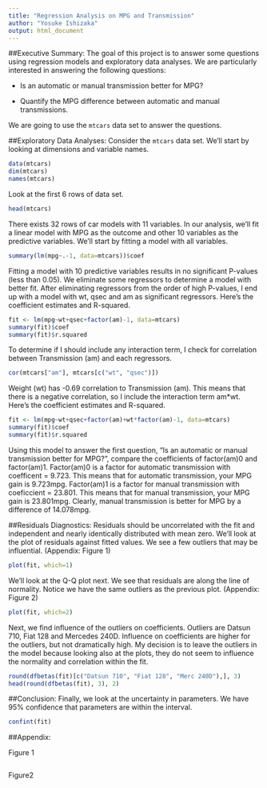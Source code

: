 ```yaml
---
title: "Regression Analysis on MPG and Transmission"
author: "Yosuke Ishizaka"
output: html_document
---
```

##Executive Summary:
The goal of this project is to answer some questions using regression models and exploratory data analyses.  We are particularly interested in answering the following questions:

* Is an automatic or manual transmission better for MPG?

* Quantify the MPG difference between automatic and manual transmissions.

We are going to use the `mtcars` data set to answer the questions.

##Exploratory Data Analyses:
Consider the `mtcars` data set.  We'll start by looking at dimensions and variable names.
```r
data(mtcars)
dim(mtcars)
names(mtcars)
```
Look at the first 6 rows of data set.
```r
head(mtcars)
```
There exists 32 rows of car models with 11 variables.  In our analysis, we'll fit a linear model with MPG as the outcome and other 10 variables as the predictive variables. We'll start by fitting a model with all variables.
```r
summary(lm(mpg~.-1, data=mtcars))$coef
```
Fitting a model with 10 predictive variables results in no significant P-values (less than 0.05).  We eliminate some regressors to determine a model with better fit.  After eliminating regressors from the order of high P-values, I end up with a model with wt, qsec and am as significant regressors.  Here's the coefficient estimates and R-squared.
```r
fit <- lm(mpg~wt+qsec+factor(am)-1, data=mtcars)
summary(fit)$coef
summary(fit)$r.squared
```
To determine if I should include any interaction term, I check for correlation between Transmission (am) and each regressors.
```r
cor(mtcars["am"], mtcars[c("wt", "qsec")])
```
Weight (wt) has -0.69 correlation to Transmission (am).  This means that there is a negative correlation, so I include the interaction term am*wt.  Here's the coefficient estimates and R-squared.
```r
fit <- lm(mpg~wt+qsec+factor(am)+wt*factor(am)-1, data=mtcars)
summary(fit)$coef
summary(fit)$r.squared
```
Using this model to answer the first question, "Is an automatic or manual transmission better for MPG?", compare the coefficients of factor(am)0 and factor(am)1.  Factor(am)0 is a factor for automatic transmission with coefficent = 9.723.  This means that for automatic transmission, your MPG gain is 9.723mpg.  Factor(am)1 is a factor for manual transmission with coeficcient = 23.801.  This means that for manual transmission, your MPG gain is 23.801mpg.  Clearly, manual transmission is better for MPG by a difference of 14.078mpg.

##Residuals Diagnostics:
Residuals should be uncorrelated with the fit and independent and nearly identically distributed with mean zero.  We'll look at the plot of residuals against fitted values.  We see a few outliers that may be influential.    (Appendix: Figure 1)

```r
plot(fit, which=1)
```

We'll look at the Q-Q plot next.  We see that residuals are along the line of normality.  Notice we have the same outliers as the previous plot.  (Appendix: Figure 2)

```r
plot(fit, which=2)
```

Next, we find influence of the outliers on coefficients.  Outliers are Datsun 710, Fiat 128 and Mercedes 240D.  Influence on coefficients are higher for the outliers, but not dramatically high.  My decision is to leave the outliers in the model because looking also at the plots, they do not seem to influence the normality and correlation within the fit.
```r
round(dfbetas(fit)[c("Datsun 710", "Fiat 128", "Merc 240D"),], 3)
head(round(dfbetas(fit), 3), 2)
```

##Conclusion:
Finally, we look at the uncertainty in parameters.  We have 95% confidence that parameters are within the interval.
```r
confint(fit)
```

##Appendix:

Figure 1
```r
```

Figure2
```r
```
